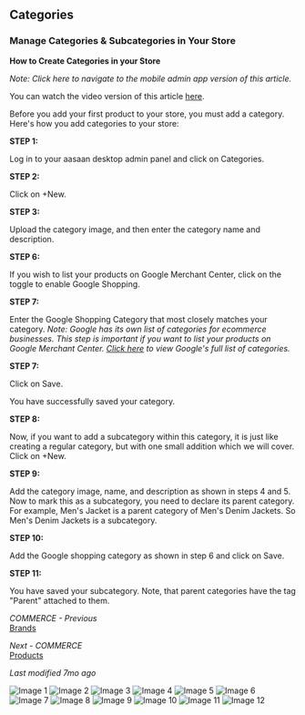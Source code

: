 ## Categories

### Manage Categories & Subcategories in Your Store

**How to Create Categories in your Store**

*Note: Click here to navigate to the mobile admin app version of this article.*

You can watch the video version of this article [here](#).

Before you add your first product to your store, you must add a category. Here's how you add categories to your store:

**STEP 1:**

Log in to your aasaan desktop admin panel and click on Categories.

**STEP 2:**

Click on +New.

**STEP 3:**

Upload the category image, and then enter the category name and description.

**STEP 6:**

If you wish to list your products on Google Merchant Center, click on the toggle to enable Google Shopping.

**STEP 7:**

Enter the Google Shopping Category that most closely matches your category. 
*Note: Google has its own list of categories for ecommerce businesses. This step is important if you want to list your products on Google Merchant Center. [Click here](#) to view Google's full list of categories.*

**STEP 7:**

Click on Save.

You have successfully saved your category.

**STEP 8:**

Now, if you want to add a subcategory within this category, it is just like creating a regular category, but with one small addition which we will cover. 
Click on +New.

**STEP 9:**

Add the category image, name, and description as shown in steps 4 and 5. Now to mark this as a subcategory, you need to declare its parent category.
For example, Men's Jacket is a parent category of Men's Denim Jackets. So Men's Denim Jackets is a subcategory.  

**STEP 10:**

Add the Google shopping category as shown in step 6 and click on Save.

**STEP 11:**

You have saved your subcategory. Note, that parent categories have the tag "Parent" attached to them. 

*COMMERCE - Previous*  
[Brands](#)

*Next - COMMERCE*  
[Products](#)

*Last modified 7mo ago*

![Image 1](https://cdn.aasaan.app/docs/categories/categories_1.png)
![Image 2](https://cdn.aasaan.app/docs/categories/categories_2.png)
![Image 3](https://cdn.aasaan.app/docs/categories/categories_3.png)
![Image 4](https://cdn.aasaan.app/docs/categories/categories_4.png)
![Image 5](https://cdn.aasaan.app/docs/categories/categories_5.png)
![Image 6](https://cdn.aasaan.app/docs/categories/categories_6.png)
![Image 7](https://cdn.aasaan.app/docs/categories/categories_7.png)
![Image 8](https://cdn.aasaan.app/docs/categories/categories_8.png)
![Image 9](https://cdn.aasaan.app/docs/categories/categories_9.png)
![Image 10](https://cdn.aasaan.app/docs/categories/categories_10.png)
![Image 11](https://cdn.aasaan.app/docs/categories/categories_11.png)
![Image 12](https://cdn.aasaan.app/docs/categories/categories_12.png)
